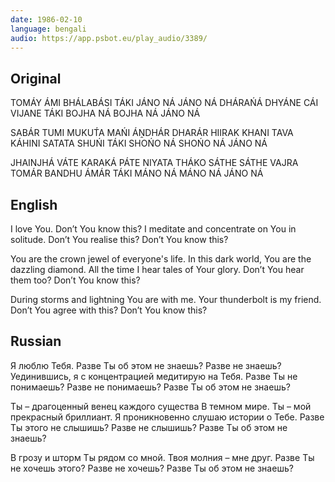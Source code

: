 ```yaml
---
date: 1986-02-10
language: bengali
audio: https://app.psbot.eu/play_audio/3389/
---
```


## Original

TOMÁY ÁMI BHÁLABÁSI
TÁKI JÁNO NÁ JÁNO NÁ
DHÁRAŃÁ DHYÁNE CÁI VIJANE
TÁKI BOJHA NÁ BOJHA NÁ
JÁNO NÁ

SABÁR TUMI MUKUT́A MAŃI
ÁṊDHÁR DHARÁR HIIRAK KHANI
TAVA KÁHINI SATATA SHUŃI
TÁKI SHOŃO NÁ SHOŃO NÁ
JÁNO NÁ

JHAINJHÁ VÁTE KARAKÁ PÁTE
NIYATA THÁKO SÁTHE SÁTHE
VAJRA TOMÁR BANDHU ÁMÁR
TÁKI MÁNO NÁ MÁNO NÁ
JÁNO NÁ

## English

I love You.
Don’t You know this?
I meditate and concentrate on You in solitude.
Don’t You realise this?
Don’t You know this?

You are the crown jewel of everyone's life.
In this dark world, You are the dazzling diamond.
All the time I hear tales of Your glory.
Don’t You hear them too?
Don’t You know this?

During storms and lightning
You are with me.
Your thunderbolt is my friend.
Don’t You agree with this?
Don’t You know this?

## Russian

Я люблю Тебя.
Разве Ты об этом не знаешь? Разве не знаешь?
Уединившись, я с  концентрацией медитирую на Тебя.
Разве Ты не понимаешь? Разве не понимаешь?
Разве Ты об этом не знаешь?

Ты – драгоценный венец каждого существа
В темном мире. Ты – мой прекрасный бриллиант.
Я проникновенно слушаю истории о Тебе.
Разве Ты этого не слышишь? Разве не слышишь?
Разве Ты об этом не знаешь?

В грозу и шторм
Ты рядом со мной.
Твоя молния – мне друг.
Разве Ты не хочешь этого? Разве не хочешь?
Разве Ты об этом не знаешь?
